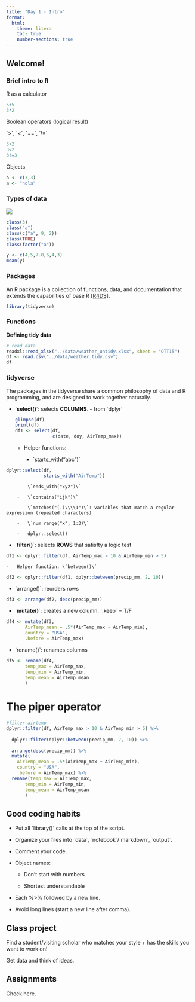 ```yaml
---
title: "Day 1 - Intro"
format:
  html:
    theme: litera
    toc: true
    number-sections: true
---
```


## Welcome!

### Brief intro to R

R as a calculator

```r
5+5
3*2
```

Boolean operators (logical result)

\`\>\`, \`\<\`, \`==\`, \`!=\`

```r
3>2
3<2
3!=3
```

Objects

```r
a <- c(3,3)
a <- "hola"
```

### Types of data

![](images/data_structures.png)

```r
class(3)
class("a")
class(c("a", 9, 2))
class(TRUE)
class(factor("a"))

```

```r
y <- c(4,5,7.8,6,4,3)
mean(y)

```

### Packages

An R package is a collection of functions, data, and documentation that extends the capabilities of base R [\[R4DS\]](https://r4ds.had.co.nz/introduction.html#r).

```r
library(tidyverse)
```

### Functions

**Defining tidy data**

```r
# read data
readxl::read_xlsx("../data/weather_untidy.xlsx", sheet = "OTT15")
df <- read.csv("../data/weather_tidy.csv")
df
```

### tidyverse

The packages in the tidyverse share a common philosophy of data and R programming, and are designed to work together naturally.

-   \`**select()**\`: selects **COLUMNS**. - from \`dplyr\`

    ```r
    glimpse(df)
    print(df)
    df1 <- select(df,
                  c(date, doy, AirTemp_max))
      
    ```

    -   Helper functions:

        -   \`starts_with("abc")\`
        
```r
dplyr::select(df,
              starts_with("AirTemp"))

```

        -   \`ends_with("xyz")\`

        -   \`contains("ijk")\`

        -   \`matches("(.)\\\\1")\`: variables that match a regular expression (repeated characters)

        -   \`num_range("x", 1:3)\`

        -   dplyr::select()

-   \`**filter()**\`: selects **ROWS** that satisfty a logic test

```r
df1 <- dplyr::filter(df, AirTemp_max > 10 & AirTemp_min > 5)
```

    -   Helper function: \`between()\`

```r
df2 <- dplyr::filter(df1, dplyr::between(precip_mm, 2, 10))
```

-   \`arrange()\`: reorders rows
```r
df3 <- arrange(df2, desc(precip_mm))
```

-   \`**mutate()**\`: creates a new column. \`.keep\` = T/F
```r
df4 <- mutate(df3, 
       AirTemp_mean = .5*(AirTemp_max + AirTemp_min),
       country = "USA",
       .before = AirTemp_max)
```

-   \`rename()\`: renames columns

```r
df5 <- rename(df4, 
       temp_max = AirTemp_max,
       temp_min = AirTemp_min,
       temp_mean = AirTemp_mean
       )
```


# The piper operator
```r
#filter airtemp
dplyr::filter(df, AirTemp_max > 10 & AirTemp_min > 5) %>% 
  
  dplyr::filter(dplyr::between(precip_mm, 2, 10)) %>% 
  
  arrange(desc(precip_mm)) %>% 
  mutate(
    AirTemp_mean = .5*(AirTemp_max + AirTemp_min),
    country = "USA",
    .before = AirTemp_max) %>%
  rename(temp_max = AirTemp_max,
       temp_min = AirTemp_min,
       temp_mean = AirTemp_mean
       )

```


## Good coding habits

-   Put all \`library()\` calls at the top of the script.

-   Organize your files into \`data\`, \`notebook\`/\`markdown\`, \`output\`.

-   Comment your code.

-   Object names:

    -   Don't start with numbers

    -   Shortest understandable

-   Each %>% followed by a new line.

-   Avoid long lines (start a new line after comma).

## Class project

Find a student/visiting scholar who matches your style + has the skills you want to work on!

Get data and think of ideas.

## Assignments

Check here.
